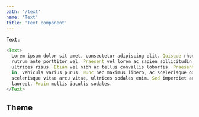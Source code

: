 ```yaml
---
path: '/text'
name: 'Text'
title: 'Text component'
---
```


Text :

```js
<Text>
  Lorem ipsum dolor sit amet, consectetur adipiscing elit. Quisque rhoncus facilisis nisl, pulvinar
  rutrum ante porttitor vel. Praesent vel lorem ac sapien sollicitudin tristique. Vivamus sit amet
  ultrices risus. Etiam vel nibh ac tellus convallis lobortis. Praesent libero diam, maximus a lacus
  in, vehicula varius purus. Nunc nec maximus libero, ac scelerisque odio. Integer enim lectus,
  scelerisque vitae arcu vitae, ultrices sodales enim. Sed imperdiet arcu vel purus pharetra
  laoreet. Proin mollis iaculis sodales.
</Text>
```

## Theme

<Theme name="components.text" />
